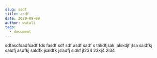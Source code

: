 ```yaml
---
slug: sadf
title: asdf
date: 2020-09-09
author: wutali
tags:
  - document
---
```

sdfasdfsadfsadf  fds fasdf sdf sdf asdf sadf s thlidfjsak lalskdjf ;lsa saldfkj saldfj asdfkj saldfk jsaldfk jsladfj sldkf jl234 23kj4 2l34